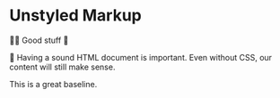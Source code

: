 # Unstyled Markup

<EpicVideo url="https://www.epicweb.dev/workshops/pixel-perfect-figma-to-tailwind/project-setup/unstyled-markup/solution" />

👨‍💼 Good stuff 💫

🦉 Having a sound HTML document is important. Even without CSS, our content will still make sense.

This is a great baseline.
